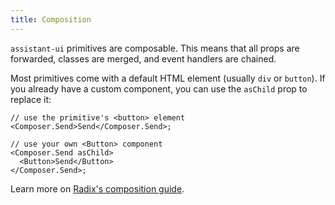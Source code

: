 ```yaml
---
title: Composition
---
```



`assistant-ui` primitives are composable. This means that all props are forwarded, classes are merged, and event handlers are chained.

Most primitives come with a default HTML element (usually `div` or `button`). If you already have a custom component, you can use the `asChild` prop to replace it:

```tsx
// use the primitive's <button> element
<Composer.Send>Send</Composer.Send>;

// use your own <Button> component
<Composer.Send asChild>
  <Button>Send</Button>
</Composer.Send>;
```

Learn more on [Radix's composition guide](https://www.radix-ui.com/primitives/docs/guides/composition).
